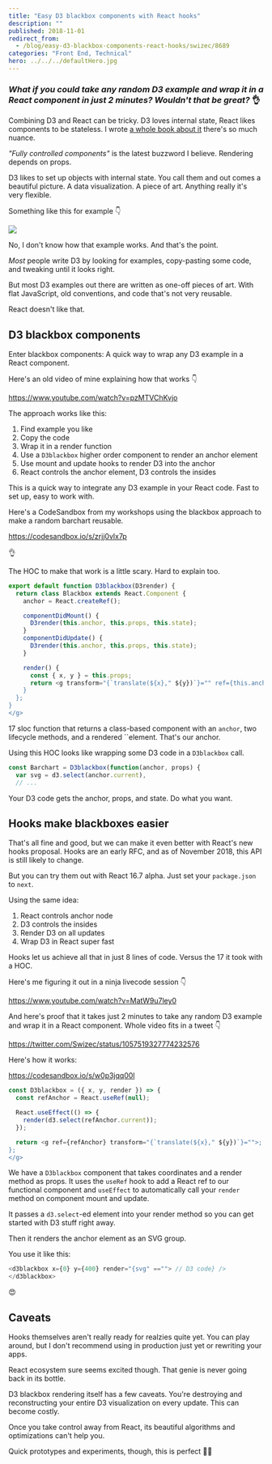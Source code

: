 ```yaml
---
title: "Easy D3 blackbox components with React hooks"
description: ""
published: 2018-11-01
redirect_from:
  - /blog/easy-d3-blackbox-components-react-hooks/swizec/8689
categories: "Front End, Technical"
hero: ../../../defaultHero.jpg
---
```


### _What if you could take any random D3 example and wrap it in a React component in just 2 minutes? Wouldn't that be great?_ 👌

Combining D3 and React can be tricky. D3 loves internal state, React likes components to be stateless. I wrote [a whole book about it](https://gum.co/pMtnZ) there's so much nuance.

_"Fully controlled components"_ is the latest buzzword I believe. Rendering depends on props.

D3 likes to set up objects with internal state. You call them and out comes a beautiful picture. A data visualization. A piece of art. Anything really it's very flexible.

Something like this for example 👇

[![](https://swizec.com/blog/wp-content/uploads/2018/11/animated-line.gif)](http://blockbuilder.org/kafunk/91f7b870b79c2f104f1ebacf4197c9dc)

No, I don't know how that example works. And that's the point.

_Most_ people write D3 by looking for examples, copy-pasting some code, and tweaking until it looks right.

But most D3 examples out there are written as one-off pieces of art. With flat JavaScript, old conventions, and code that's not very reusable.

React doesn't like that.

## D3 blackbox components

Enter blackbox components: A quick way to wrap any D3 example in a React component.

Here's an old video of mine explaining how that works 👇

https://www.youtube.com/watch?v=pzMTVChKvjo

The approach works like this:

1.  Find example you like
2.  Copy the code
3.  Wrap it in a render function
4.  Use a `D3blackbox` higher order component to render an anchor element
5.  Use mount and update hooks to render D3 into the anchor
6.  React controls the anchor element, D3 controls the insides

This is a quick way to integrate any D3 example in your React code. Fast to set up, easy to work with.

Here's a CodeSandbox from my workshops using the blackbox approach to make a random barchart reusable.

https://codesandbox.io/s/zrjj0vlx7p

👌

The HOC to make that work is a little scary. Hard to explain too.

```javascript
export default function D3blackbox(D3render) {
  return class Blackbox extends React.Component {
    anchor = React.createRef();

    componentDidMount() {
      D3render(this.anchor, this.props, this.state);
    }
    componentDidUpdate() {
      D3render(this.anchor, this.props, this.state);
    }

    render() {
      const { x, y } = this.props;
      return <g transform="{`translate(${x}," ${y})`}="" ref={this.anchor}>;
    }
  };
}
</g>
```

17 sloc function that returns a class-based component with an `anchor`, two lifecycle methods, and a rendered ``element. That's our anchor.

Using this HOC looks like wrapping some D3 code in a `D3blackbox` call.

```javascript
const Barchart = D3blackbox(function(anchor, props) {
  var svg = d3.select(anchor.current),
  // ...
```

Your D3 code gets the anchor, props, and state. Do what you want.

## Hooks make blackboxes easier

That's all fine and good, but we can make it even better with React's new hooks proposal. Hooks are an early RFC, and as of November 2018, this API is still likely to change.

But you can try them out with React 16.7 alpha. Just set your `package.json` to `next`.

Using the same idea:

1.  React controls anchor node
2.  D3 controls the insides
3.  Render D3 on all updates
4.  Wrap D3 in React super fast

Hooks let us achieve all that in just 8 lines of code. Versus the 17 it took with a HOC.

Here's me figuring it out in a ninja livecode session 👇

https://www.youtube.com/watch?v=MatW9u7ley0

And here's proof that it takes just 2 minutes to take any random D3 example and wrap it in a React component. Whole video fits in a tweet 👇

https://twitter.com/Swizec/status/1057519327774232576

Here's how it works:

https://codesandbox.io/s/w0p3jqq00l

```javascript
const D3blackbox = ({ x, y, render }) => {
  const refAnchor = React.useRef(null);

  React.useEffect(() => {
    render(d3.select(refAnchor.current));
  });

  return <g ref={refAnchor} transform="{`translate(${x}," ${y})`}="">;
};
</g>
```

We have a `D3blackbox` component that takes coordinates and a render method as props. It uses the `useRef` hook to add a React ref to our functional component and `useEffect` to automatically call your `render` method on component mount and update.

It passes a `d3.select`-ed element into your render method so you can get started with D3 stuff right away.

Then it renders the anchor element as an SVG group.

You use it like this:

```javascript
<d3blackbox x={0} y={400} render="{svg" ==""> // D3 code} />
</d3blackbox>
```

😍

## Caveats

Hooks themselves aren't really ready for realzies quite yet. You can play around, but I don't recommend using in production just yet or rewriting your apps.

React ecosystem sure seems excited though. That genie is never going back in its bottle.

D3 blackbox rendering itself has a few caveats. You're destroying and reconstructing your entire D3 visualization on every update. This can become costly.

Once you take control away from React, its beautiful algorithms and optimizations can't help you.

Quick prototypes and experiments, though, this is perfect 👍🏼
